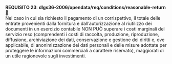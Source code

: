 ::: {#req-23 .callout-important appearance="simple" icon=false .requisito}
[**REQUISITO 23**]{.testo-rosso}: **dlgs36-2006/opendata/req/conditions/reasonable-return** [🔗](#req-23){.link-req}<br>
Nel caso in cui sia richiesto il pagamento di un corrispettivo, il totale delle entrate provenienti dalla fornitura e dall'autorizzazione al riutilizzo dei documenti in un esercizio contabile NON PUÒ superare i costi marginali del servizio reso (comprendenti i costi di raccolta, produzione, riproduzione, diffusione, archiviazione dei dati, conservazione e gestione dei diritti e, ove applicabile, di anonimizzazione dei dati personali e delle misure adottate per proteggere le informazioni commerciali a carattere riservato), maggiorati di un utile ragionevole sugli investimenti.
:::
